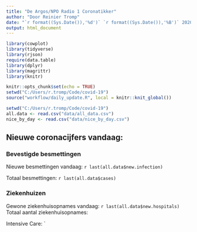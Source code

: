 ```yaml
---
title: "De Argos/NPO Radio 1 Coronatikker"
author: "Door Reinier Tromp"
date: "`r format((Sys.Date()),'%d')` `r format((Sys.Date()),'%B')` 2020"
output: html_document
---
```

  
  ```r
library(cowplot)
library(tidyverse)
library(rjson)
require(data.table)
library(dplyr)
library(magrittr)
library(knitr)
```

```r
knitr::opts_chunk$set(echo = TRUE)
setwd("C:/Users/r.tromp/Code/covid-19")
source("workflow/daily_update.R", local = knitr::knit_global())
```

```r
setwd("C:/Users/r.tromp/Code/covid-19")
all.data <- read.csv("data/all_data.csv")
nice_by_day <- read.csv("data/nice_by_day.csv")
```

## Nieuwe coronacijfers vandaag:
### Bevestigde besmettingen
Nieuwe besmettingen vandaag: `r last(all.data$new.infection)`

Totaal besmettingen: `r last(all.data$cases)`

### Ziekenhuizen
Gewone ziekenhuisopnames vandaag: `r last(all.data$new.hospitals)`
Totaal aantal ziekenhuisopnames: 
  
Intensive Care: `
